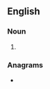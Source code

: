 ==English==

===Noun===
{{head|en|noun plural form}}

# {{plural of|perp|lang=en}}

===Anagrams===
* {{l|en|preps}}